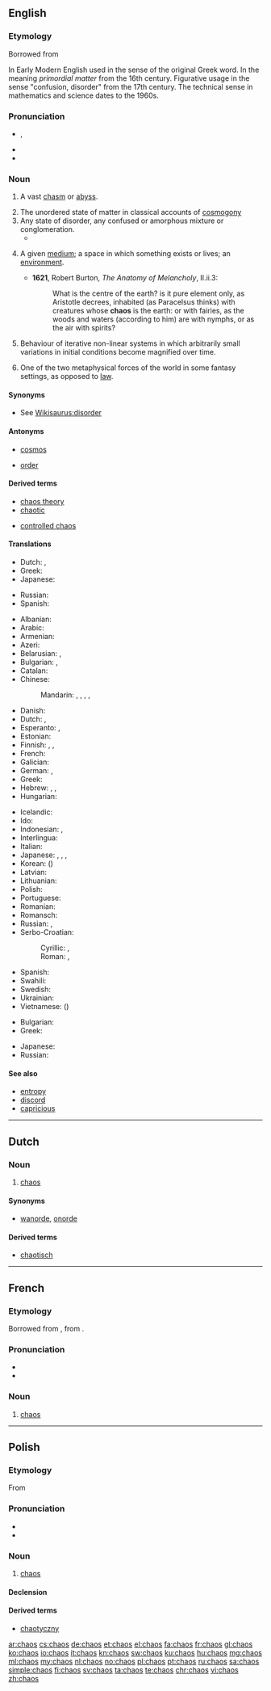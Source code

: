 {{also|Chaos}}
==English==

{{slim-wikipedia|Chaos (disambiguation)}}

===Etymology===
Borrowed from {{etyl|grc|en}} {{term|χάος||vast chasm, void|tr=khaos|lang=grc|sc=polytonic}}

In Early Modern English used in the sense of the original Greek word. In the meaning ''primordial matter'' from the 16th century. Figurative usage in the sense "confusion, disorder" from the 17th century. The technical sense in mathematics and science dates to the 1960s.

===Pronunciation===
* {{IPA|/ˈkeɪ.ɒs/}}, {{X-SAMPA|/keIQs/}}
* {{audio|en-us-chaos.ogg|Audio (US)}}
* {{rhymes|eɪɒs}}

===Noun===
{{en-noun|-|es}}

# {{context|obsolete|lang=en}} A vast [[chasm]] or [[abyss]].
# The unordered state of matter in classical accounts of [[cosmogony]]
# Any state of disorder, any confused or amorphous mixture or conglomeration.
#* {{quote-book|title=Adam, the Baby, and the Man from Mars‎|page=54|author=Irwin Edman|year=1977|passage=or out of these chaoses order may be made, out of this ferment a clear wine of life. There are '''chaoses''' that have gone too far for retrieval}}
# {{context|obsolete|rare|lang=en}} A given [[medium]]; a space in which something exists or lives; an [[environment]].
#* '''1621''', Robert Burton, ''The Anatomy of Melancholy'', II.ii.3:
#*: What is the centre of the earth? is it pure element only, as Aristotle decrees, inhabited (as Paracelsus thinks) with creatures whose '''chaos''' is the earth: or with fairies, as the woods and waters (according to him) are with nymphs, or as the air with spirits?
# {{context|mathematics|lang=en}} Behaviour of iterative non-linear systems in which arbitrarily small variations in initial conditions become magnified over time.
# {{context|fantasy|lang=en}} One of the two metaphysical forces of the world in some fantasy settings, as opposed to [[law]].

====Synonyms====
* See [[Wikisaurus:disorder]]

====Antonyms====
* {{sense|classical cosmogony}} [[cosmos]]
* {{sense|state of disorder}} [[order]]

====Derived terms====
{{rel-top|terms derived from chaos}}
* [[chaos theory]]
* [[chaotic]]
{{rel-mid}}
* [[controlled chaos]]
{{rel-bottom}}

====Translations====
{{trans-top|in classical cosmogony}}
* Dutch: {{t+|nl|chaos|m}}, {{t+|nl|baaierd|m}}
* Greek: {{t+|el|χάος|n|tr=cháos|sc=Grek}}
* Japanese: {{t-|ja|混沌|tr=こんとん, konton|sc=Jpan}}
{{trans-mid}}
* Russian: {{t+|ru|хаос|m|tr=xáos, xaós|sc=Cyrl}}
* Spanish: {{t+|es|caos}}
{{trans-bottom}}

{{trans-top|state of disorder}}
* Albanian: {{t-|sq|kaos|m}}
* Arabic: {{t-|ar|فوضى|f|tr=fawDaa|sc=Arab}}
* Armenian: {{t-|hy|քաոս|tr=k'aos|sc=Armn}}
* Azeri: {{t-|az|hərc-mərclik}}
* Belarusian: {{t-|be|хаос|m|tr=xaós|sc=Cyrl}}, {{t-|be|хаас|m|tr=xáas|sc=Cyrl}}
* Bulgarian: {{t+|bg|хаос|m|tr=chaos|sc=Cyrl}}, {{t+|bg|безредие|n|tr=bezredie|sc=Cyrl}}
* Catalan: {{t-|ca|caos|m}}
* Chinese:
*: Mandarin: {{t|cmn|混沌|tr=hùndùn|sc=Hani}}, {{t|cmn|混亂|sc=Hani}}, {{t|cmn|混乱|tr=hùnluàn|sc=Hani}}, {{t|cmn|渾沌|sc=Hani}}, {{t|cmn|浑沌|tr=húndùn|sc=Hani}}
* Danish: {{t-|da|kaos|n}}
* Dutch: {{t+|nl|chaos|m}}, {{t+|nl|wanorde|c}}
* Esperanto: {{t-|eo|ĥaoso}}, {{t-|eo|kaoso}}
* Estonian: {{t-|et|kaos}}
* Finnish: {{t+|fi|kaaos}}, {{t-|fi|epäjärjestys}}, {{t+|fi|sekasorto}}
* French: {{t+|fr|chaos|m}}
* Galician: {{t+|gl|caos|m}}
* German: {{t+|de|Unordnung|f}}, {{t+|de|Chaos|n}}
* Greek: {{t+|el|χάος|n|tr=cháos|sc=Grek}}
* Hebrew: {{t-|he|תוהו|tr=tóhu|sc=Hebr}}, {{t-|he|תוהו ובוהו|tr=tóhu vavóhu|sc=Hebr}}, {{t+|he|כאוס|tr=kéos|sc=Hebr}}
* Hungarian: {{t+|hu|káosz}}
{{trans-mid}}
* Icelandic: {{t+|is|ringulreið|f}}
* Ido: {{t+|io|kaoso}}
* Indonesian: {{t+|id|kekacauan}}, {{t+|id|prahara}}
* Interlingua: {{t-|ia|chaos}}
* Italian: {{t+|it|caos|m}}
* Japanese: {{t+|ja|混乱|tr=こんらん, konran|sc=Jpan}}, {{t-|ja|無秩序|tr=むちつじょ, muchitsujo|sc=Jpan}}, {{t-|ja|混沌|tr=こんとん, konton|sc=Jpan}}, {{t|ja|カオス|tr=kaosu|sc=Jpan}}
* Korean: {{t+|ko|혼돈|tr=hondon|sc=Hang}} ({{t+|ko|混沌|sc=Kore}})
* Latvian: {{t-|lv|haoss|m}}
* Lithuanian: {{t-|lt|chaosas|m}}
* Polish: {{t+|pl|chaos|m}}
* Portuguese: {{t+|pt|caos|m}}
* Romanian: {{t-|ro|haos|n}}
* Romansch: {{t-|rm|caos|m}}
* Russian: {{t+|ru|хаос|m|tr=xáos, xaós|sc=Cyrl}}, {{t+|ru|беспорядок|m|tr=besporjádok|sc=Cyrl}}
* Serbo-Croatian:
*: Cyrillic: {{qualifier|Bosnian, Serbian}} {{t-|sh|хаос|m|sc=Cyrl}}, {{qualifier|Croatian}} {{t-|sh|каос|m|sc=Cyrl}}
*: Roman: {{qualifier|Bosnian, Serbian}} {{t-|sh|haos|m}}, {{qualifier|Croatian}} {{t-|sh|kaos|m}}
* Spanish: {{t+|es|caos}}
* Swahili: {{t-|sw|kesheshe}}
* Swedish: {{t+|sv|kaos|n}}
* Ukrainian: {{t-|uk|хаос|m|tr=xaós|sc=Cyrl}}
* Vietnamese: {{t+|vi|hỗn loạn}} ({{t-|vi|混亂}})
{{trans-bottom}}

{{trans-top|mathematics}}
* Bulgarian: {{t+|bg|хаос|m|tr=chaos|sc=Cyrl}}
* Greek: {{t+|el|χάος|n|tr=chàos|sc=Grek}}
{{trans-mid}}
* Japanese: {{t-|ja|カオス|tr=kaosu}}
* Russian: {{t+|ru|хаос|m|tr=xáos, xaós|sc=Cyrl}}
{{trans-bottom}}

====See also====
* [[entropy]]
* [[discord]]
* [[capricious]]

----

==Dutch==

===Noun===
{{nl-noun|m|-|-}}

# [[#English|chaos]]

====Synonyms====
* [[wanorde]], [[onorde]]

====Derived terms====
* [[chaotisch]]

----

==French==

===Etymology===
Borrowed from {{etyl|la|fr}} {{term|chaos|lang=la}}, from {{etyl|grc|fr}} {{term|χάος|lang=grc}}.

===Pronunciation===
* {{IPA|/kao/|lang=fr}}
* {{audio|Fr-chaos.ogg|Audio}}

===Noun===
{{fr-noun|m|-}}

# [[#English|chaos]]

----

==Polish==

===Etymology===
From {{etyl|grc|pl}} {{term|χάος||vast chasm, void|tr=khaos|lang=grc|sc=polytonic}}

===Pronunciation===
* {{IPA|/ˈxaɔs̪/|lang=pl}}
* {{audio|Pl-chaos.ogg|Audio}}

===Noun===
{{pl-noun|m}}

# [[#English|chaos]]

====Declension====
{{pl-decl-noun-sing
|chaos
|chaosu
|chaosowi
|chaos
|chaosem
|chaosie
|chaosie
}}

====Derived terms====
* [[chaotyczny]]

[[ar:chaos]]
[[cs:chaos]]
[[de:chaos]]
[[et:chaos]]
[[el:chaos]]
[[fa:chaos]]
[[fr:chaos]]
[[gl:chaos]]
[[ko:chaos]]
[[io:chaos]]
[[it:chaos]]
[[kn:chaos]]
[[sw:chaos]]
[[ku:chaos]]
[[hu:chaos]]
[[mg:chaos]]
[[ml:chaos]]
[[my:chaos]]
[[nl:chaos]]
[[no:chaos]]
[[pl:chaos]]
[[pt:chaos]]
[[ru:chaos]]
[[sa:chaos]]
[[simple:chaos]]
[[fi:chaos]]
[[sv:chaos]]
[[ta:chaos]]
[[te:chaos]]
[[chr:chaos]]
[[vi:chaos]]
[[zh:chaos]]